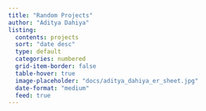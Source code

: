 ```yaml
---
title: "Random Projects"
author: "Aditya Dahiya"
listing:
  contents: projects
  sort: "date desc"
  type: default
  categories: numbered
  grid-item-border: false
  table-hover: true
  image-placeholder: "docs/aditya_dahiya_er_sheet.jpg"
  date-format: "medium"
  feed: true
---
```


